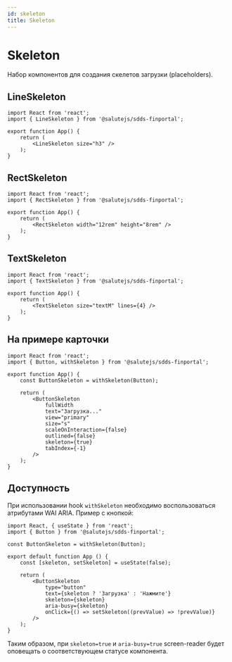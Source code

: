 ```yaml
---
id: skeleton
title: Skeleton
---
```



# Skeleton
Набор компонентов для создания скелетов загрузки (placeholders).

## LineSkeleton
<Description name="LineSkeleton" />
<PropsTable name="LineSkeleton" />

```tsx live
import React from 'react';
import { LineSkeleton } from '@salutejs/sdds-finportal';

export function App() {
    return (
        <LineSkeleton size="h3" />
    );
}
```

## RectSkeleton
<Description name="RectSkeleton" />
<PropsTable name="RectSkeleton" />

```tsx live
import React from 'react';
import { RectSkeleton } from '@salutejs/sdds-finportal';

export function App() {
    return (
        <RectSkeleton width="12rem" height="8rem" />
    );
}
```

## TextSkeleton
<Description name="TextSkeleton" />
<PropsTable name="TextSkeleton" />

```tsx live
import React from 'react';
import { TextSkeleton } from '@salutejs/sdds-finportal';

export function App() {
    return (
        <TextSkeleton size="textM" lines={4} />
    );
}
```
## На примере карточки

```tsx live
import React from 'react';
import { Button, withSkeleton } from '@salutejs/sdds-finportal';

export function App() {
    const ButtonSkeleton = withSkeleton(Button);

    return (
        <ButtonSkeleton
            fullWidth
            text="Загрузка..."
            view="primary"
            size="s"
            scaleOnInteraction={false}
            outlined={false}
            skeleton={true}
            tabIndex={-1}
        />
    );
}
```

## Доступность
При использовании hook `withSkeleton` необходимо воспользоваться атрибутами WAI ARIA. Пример с кнопкой:

```tsx
import React, { useState } from 'react';
import { Button } from '@salutejs/sdds-finportal';

const ButtonSkeleton = withSkeleton(Button);

export default function App () {
    const [skeleton, setSkeleton] = useState(false);

    return (
        <ButtonSkeleton
            type="button"
            text={skeleton ? 'Загрузка' : 'Нажмите'}
            skeleton={skeleton}
            aria-busy={skeleton}
            onClick={() => setSkeleton((prevValue) => !prevValue)}
        />
    );
}
```

Таким образом, при `skeleton=true` и `aria-busy=true` screen-reader будет оповещать о соответствующем статусе компонента.
